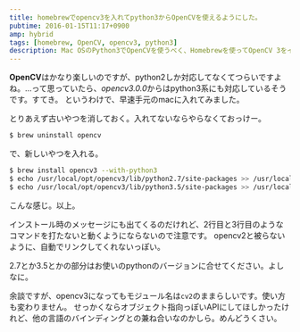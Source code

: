 ```yaml
---
title: homebrewでopencv3を入れてpython3からOpenCVを使えるようにした。
pubtime: 2016-01-15T11:17+0900
amp: hybrid
tags: [homebrew, OpenCV, opencv3, python3]
description: Mac OSのPython3でOpenCVを使うべく、Homebrewを使ってOpenCV 3をインストールしました。若干いつもと違うコマンドを打つ必要があるようです。
---
```


**OpenCV**はかなり楽しいのですが、python2しか対応してなくてつらいですよね。…って思っていたら、*opencv3.0.0*からはpython3系にも対応しているそうです。すてき。
というわけで、早速手元のmacに入れてみました。

とりあえず古いやつを消しておく。入れてないならやらなくておっけー。
``` bash
$ brew uninstall opencv
```

で、新しいやつを入れる。
``` bash
$ brew install opencv3 --with-python3
$ echo /usr/local/opt/opencv3/lib/python2.7/site-packages >> /usr/local/lib/python2.7/site-packages/opencv3.pth
$ echo /usr/local/opt/opencv3/lib/python3.5/site-packages >> /usr/local/lib/python3.5/site-packages/opencv3.pth
```
こんな感じ。以上。

インストール時のメッセージにも出てくるのだけれど、2行目と3行目のようなコマンドを打たないと動くようにならないので注意です。
opencv2と被らないように、自動でリンクしてくれないっぽい。

2.7とか3.5とかの部分はお使いのpythonのバージョンに合せてください。よしなに。

余談ですが、opencv3になってもモジュール名は`cv2`のままらしいです。使い方も変わりません。
せっかくならオブジェクト指向っぽいAPIにしてほしかったけれど、他の言語のバインディングとの兼ね合いなのかしら。めんどうくさい。
